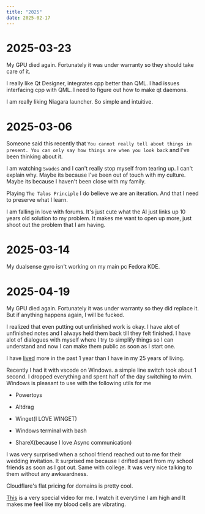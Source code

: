 ```yaml
---
title: "2025"
date: 2025-02-17
---
```


# 2025-03-23
My GPU died again. Fortunately it was under warranty so they should take care of it.

I really like Qt Designer, integrates cpp better than QML. I had issues interfacing cpp with QML. I need to figure out how to make qt daemons.

I am really liking Niagara launcher. So simple and intuitive.

# 2025-03-06
Someone said this recently that `You cannot really tell about things in present. You can only say how things are when you look back` and I've been thinking about it.

I am watching `Swades` and I can't really stop myself from tearing up. I can't explain why. Maybe its because I've been out of touch with my culture. Maybe its because I haven't been close with my family.

Playing `The Talos Principle` I do believe we are an iteration. And that I need to preserve what I learn.

I am falling in love with forums. It's just cute what the AI just links up 10 years old solution to my problem. It makes me want to open up more, just shoot out the problem that I am having.

# 2025-03-14
My dualsense gyro isn't working on my main pc Fedora KDE.

# 2025-04-19
My GPU died again. Fortunately it was under warranty so they did replace it. But if anything happens again, I will be fucked.

I realized that even putting out unfinished work is okay. I have alot of unfinished notes and I always held them back till they felt finished.
I have alot of dialogues with myself where I try to simplify things so I can understand and now I can make them public as soon as I start one.

I have [lived](https://music.youtube.com/watch?v=1441-3VoSo0&feature=shared) more in the past 1 year than I have in my 25 years of living.

Recently I had it with vscode on Windows. a simple line switch took about 1 second. I dropped everything and spent half of the day switching to nvim.
Windows is pleasant to use with the following utils for me
- Powertoys
- Altdrag
- Winget(I LOVE WINGET)
- Windows terminal with bash

- ShareX(because I love Async communication)

I was very surprised when a school friend reached out to me for their wedding invitation. It surprised me because I
drifted apart from my school friends as soon as I got out. Same with college. It was very nice talking to them without any awkwardness.

Cloudflare's flat pricing for domains is pretty cool.

[This](https://youtu.be/RONAjJYB5bE?feature=shared) is a very special video for me. I watch it everytime I am high and It makes me feel like my blood cells are vibrating.
